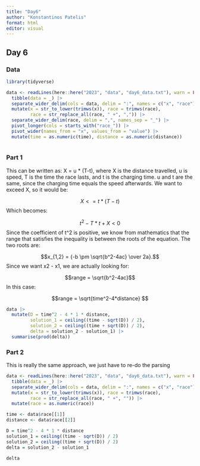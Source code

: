 ```yaml
---
title: "Day6"
author: "Konstantinos Patelis"
format: html
editor: visual
---
```


## Day 6

### Data

```r
library(tidyverse)

data <- readLines(here::here("2023", "data", "day6_data.txt"), warn = FALSE) |> 
  tibble(data = _) |> 
  separate_wider_delim(cols = data, delim = ":", names = c("x", "race")) |> 
  mutate(x = str_to_lower(trimws(x)), race = trimws(race), 
         race = str_replace_all(race, " +", ",")) |> 
  separate_wider_delim(race, delim = ",", names_sep = "_") |> 
  pivot_longer(cols = starts_with("race_")) |> 
  pivot_wider(names_from = "x", values_from = "value") |> 
  mutate(time = as.numeric(time), distance = as.numeric(distance))
  

```

### Part 1

This can be written as: X = u \* (T-t), where X is the distance travelled, u is speed, T is the time the race lasts, and t is the charging time. u and t are the same, since the charging time equals the speed afterwards. We want to exceed X, so it would be: 

$$X <= t * (T - t) $$ 
Which becomes:

$$t^2 - T*t + X < 0$$
Since the coefficient of t^2 is positive, we know from mathematics that the range that satisfies the inequality is between the roots of the equation.
The two roots are:

$$x_{1,2} = {-b \pm \sqrt{b^2-4ac} \over 2a}.$$
Since we want x2 - x1, we are actually looking for:

$$range =  \sqrt{b^2-4ac}$$
In this case:

$$range = \sqrt{time^2-4*distance} $$


```r

data |> 
  mutate(D = time^2 - 4 * 1 * distance, 
         solution_1 = ceiling((time - sqrt(D)) / 2), 
         solution_2 = ceiling((time + sqrt(D)) / 2), 
         delta = solution_2 - solution_1) |> 
  summarise(prod(delta))
```
### Part 2

This is really the same approach, we just have to re-do the parsing

```r

data <- readLines(here::here("2023", "data", "day6_data.txt"), warn = FALSE) |> 
  tibble(data = _) |> 
  separate_wider_delim(cols = data, delim = ":", names = c("x", "race")) |> 
  mutate(x = str_to_lower(trimws(x)), race = trimws(race), 
         race = str_replace_all(race, " +", "")) |> 
  mutate(race = as.numeric(race))

time <- data$race[[1]]
distance <- data$race[[2]]

D = time^2 - 4 * 1 * distance
solution_1 = ceiling((time - sqrt(D)) / 2)
solution_2 = ceiling((time + sqrt(D)) / 2) 
delta = solution_2 - solution_1

delta

```

